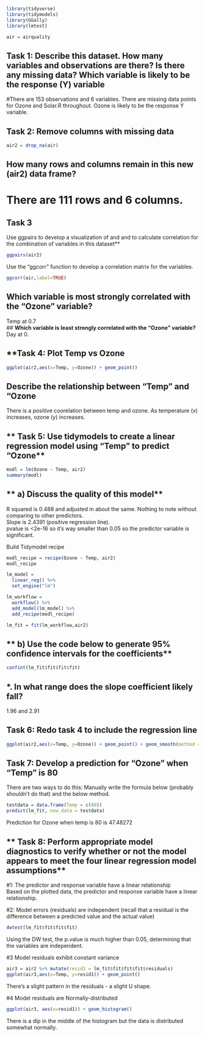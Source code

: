 ```{r}
library(tidyverse)
library(tidymodels)
library(GGally)
library(lmtest)

```

```{r}
air = airquality
```

## **Task 1: Describe this dataset. How many variables and observations are there? Is there any missing data? Which variable is likely to be the response (Y) variable**  
#There are 153 observations and 6 variables.  There are missing data points for Ozone and Solar.R throughout. Ozone is likely to be the response Y variable.  

## **Task 2: Remove columns with missing data**  

```{r}
air2 = drop_na(air)
```

## **How many rows and columns remain in this new (air2) data frame?**  
# There are 111 rows and 6 columns.  

## **Task 3**  
Use ggpairs to develop a visualization of and and to calculate correlation for the combination of variables in this dataset**  

```{r}
ggpairs(air2)
```

Use the “ggcorr” function to develop a correlation matrix for the variables.

```{r}
ggcorr(air,label=TRUE)
```
## **Which variable is most strongly correlated with the “Ozone” variable?**  
Temp at 0.7  
## **Which variable is least strongly correlated with the “Ozone” variable?**  
Day at 0.  

## **Task 4: Plot Temp vs Ozone  
```{r}
ggplot(air2,aes(x=Temp, y=Ozone)) + geom_point()
```
## **Describe the relationship between “Temp” and “Ozone**  
There is a positive coorelation between temp and ozone.  As temperature (x) increases, ozone (y) increases. 

## ** Task 5: Use tidymodels to create a linear regression model using “Temp” to predict “Ozone**   
```{r}
modl = lm(Ozone ~ Temp, air2)
summary(modl)
```
## ** a) Discuss the quality of this model**  
R squared is 0.488  and adjusted in about the same. Nothing to note without comparing to other predictors.  
Slope is 2.4391 (positive regression line).  
pvalue is <2e-16 so it's way smaller than 0.05 so the predictor variable is significant.  

Build Tidymodel recipe  
```{r}
modl_recipe = recipe(Ozone ~ Temp, air2)
modl_recipe
```

```{r}
lm_model =
  linear_reg() %>%
  set_engine("lm")
```

```{r}
lm_workflow =
  workflow() %>%
  add_model(lm_model) %>%
  add_recipe(modl_recipe)
```

```{r}
lm_fit = fit(lm_workflow,air2)
```

## ** b) Use the code below to generate 95% confidence intervals for the coefficients**  
```{r}
confint(lm_fit$fit$fit$fit)
```
## ***. In what range does the slope coefficient likely fall?**   
1.96 and 2.91  

## **Task 6: Redo task 4 to include the regression line**  
```{r}
ggplot(air2,aes(x=Temp, y=Ozone)) + geom_point() + geom_smooth(method = "lm", se = FALSE)
```

## **Task 7: Develop a prediction for “Ozone” when “Temp” is 80**  

There are two ways to do this: Manually write the formula below (probably shouldn't do that) and the below method.  
```{r}
testdata = data.frame(Temp = c(80))
predict(lm_fit, new_data = testdata)
```
Prediction for Ozone when temp is 80 is 47.48272  

## ** Task 8: Perform appropriate model diagnostics to verify whether or not the model appears to meet the four linear regression model assumptions**  

#1: The predictor and response variable have a linear relationship  
Based on the plotted data, the predictor and response variable have a linear relationship.  

#2: Model errors (residuals) are independent (recall that a residual is the difference between a predicted value and the actual value)  
```{r}
dwtest(lm_fit$fit$fit$fit)
```
Using the DW test, the p.value is much higher than 0.05, determining that the variables are independent.

#3 Model residuals exhibit constant variance   
```{r}
air3 = air2 %>% mutate(resid1 = lm_fit$fit$fit$fit$residuals)
ggplot(air3,aes(x=Temp, y=resid1)) + geom_point()
```
There's a slight pattern in the residuals - a slight U shape.

#4 Model residuals are Normally-distributed  
```{r}
ggplot(air3, aes(x=resid1)) + geom_histogram()
```
There is a dip in the middle of the histogram but the data is distributed somewhat normally.



